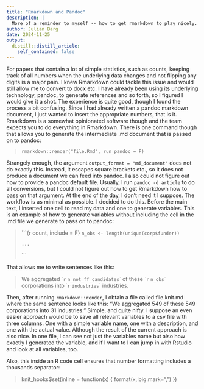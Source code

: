 ```yaml
---
title: "Rmarkdown and Pandoc"
description: |
  More of a reminder to myself -- how to get rmarkdown to play nicely.
author: Julian Barg
date: 2024-11-25
output:
  distill::distill_article:
    self_contained: false
---
```


For papers that contain a lot of simple statistics, such as counts, keeping 
track of all numbers when the underlying data changes and not flipping any 
digits is a major pain. I knew Rmarkdown could tackle this issue and would still
allow me to convert to docx etc. I have already been using its underlying 
technology, pandoc, to generate references and so forth, so I figured I would
give it a shot. The experience is quite good, though I found the process 
a bit confusing. Since I had already written a pandoc markdown document, I just
wanted to insert the appropriate numbers, that is it. Rmarkdown is a somewhat 
opinionated software though and the team expects you to do everything in 
Rmarkdown. There is one command though that allows you to generate the 
intermediate .md document that is passed on to pandoc: 

> `rmarkdown::render("file.Rmd", run_pandoc = F)`

Strangely enough, the argument `output_format = "md_document"` does not do
exactly this. Instead, it escapes square brackets etc., so it does not produce
a document we can feed into pandoc. I also could not figure out how to provide
a pandoc default file. Usually, I run `pandoc -d article` to do all conversions,
but I could not figure out how to get Rmarkdown how to pass on that argument.
At the end of the day, I don't need it I suppose. The workflow is as minimal as
possible. I decided to do this. Before the main text, I inserted one cell to 
read my data and one to generate variables. This is an example of how to 
generate variables without including the cell in the .md file we generate to 
pass on to pandoc:

> \`\`\`\{r count, include = F\}
> `n_obs <- length(unique(corp$funder))`
> 
> `...`
> 
> \`\`\`

That allows me to write sentences like this:

> We aggregated \``r` `n_not_ff_candidates`\` of these \``r` `n_obs`\` corporations into \``r` `industries`\` industries.

Then, after running `rmarkdown::render`, I obtain a file called file.knit.md 
where the same sentence looks like this: "We aggregated 549 of these 549 
corporations into 31 industries." Simple, and quite nifty. I suppose an 
even easier approach would be to save all relevant variables to a csv file with 
three columns. One with a simple variable name, one with a description, and
one with the actual value. Although the result of the current approach is also 
nice. In one file, I can see not just the variables name but also 
how exactly I generated the variable, and if I want to 
I can jump in with Rstudio and look at all variables, too.

Also, this inside an R code cell ensures that number formatting includes a 
thousands separator:

> knit_hooks$set(inline = function(x) {
>  format(x, big.mark=",")
> })









